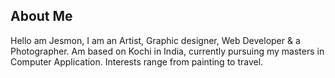## About Me

Hello am Jesmon, I am an Artist, Graphic designer, Web Developer & a Photographer. Am based on Kochi in India, currently pursuing my masters in Computer Application. Interests range from painting to travel.
